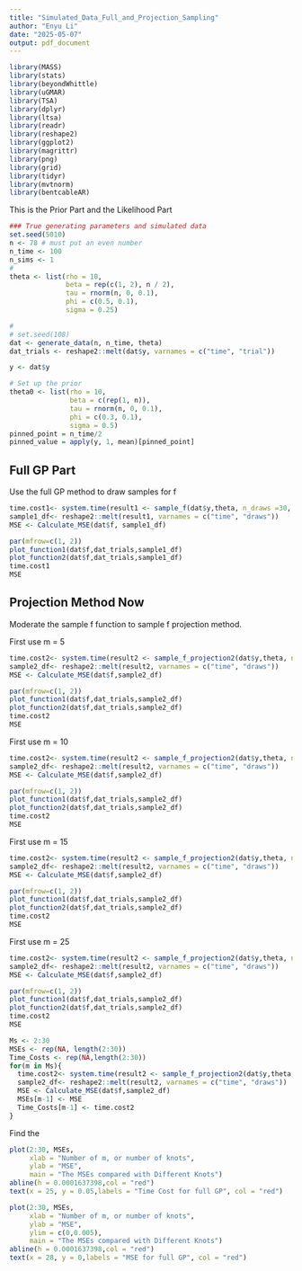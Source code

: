```yaml
---
title: "Simulated_Data_Full_and_Projection_Sampling"
author: "Enyu Li"
date: "2025-05-07"
output: pdf_document
---
```


```r
library(MASS)
library(stats)
library(beyondWhittle)
library(uGMAR)
library(TSA)
library(dplyr)
library(ltsa)
library(readr)
library(reshape2)
library(ggplot2)
library(magrittr)
library(png)
library(grid)
library(tidyr)
library(mvtnorm)
library(bentcableAR)
```


This is the Prior Part and the Likelihood Part
```r
### True generating parameters and simulated data
set.seed(5010)
n <- 78 # must put an even number
n_time <- 100
n_sims <- 1
# 
theta <- list(rho = 10,
              beta = rep(c(1, 2), n / 2),
              tau = rnorm(n, 0, 0.1),
              phi = c(0.5, 0.1),
              sigma = 0.25)

# 
# set.seed(108)
dat <- generate_data(n, n_time, theta)
dat_trials <- reshape2::melt(dat$y, varnames = c("time", "trial"))

y <- dat$y
```

```r
# Set up the prior 
theta0 <- list(rho = 10,
               beta = c(rep(1, n)),
               tau = rnorm(n, 0, 0.1),
               phi = c(0.3, 0.1),
               sigma = 0.5)
pinned_point = n_time/2 
pinned_value = apply(y, 1, mean)[pinned_point]
```

## Full GP Part
Use the full GP method to draw samples for f 
```r
time.cost1<- system.time(result1 <- sample_f(dat$y,theta, n_draws =30, nugget=1e-6))
sample1_df<- reshape2::melt(result1, varnames = c("time", "draws"))
MSE <- Calculate_MSE(dat$f, sample1_df)

par(mfrow=c(1, 2))
plot_function1(dat$f,dat_trials,sample1_df)
plot_function2(dat$f,dat_trials,sample1_df)
time.cost1
MSE
```

## Projection Method Now
Moderate the sample f function to sample f projection method.  

First use m = 5
```r
time.cost2<- system.time(result2 <- sample_f_projection2(dat$y,theta, n_draws =30, m =5,nugget=1e-6))
sample2_df<- reshape2::melt(result2, varnames = c("time", "draws"))
MSE <- Calculate_MSE(dat$f,sample2_df)

par(mfrow=c(1, 2))
plot_function1(dat$f,dat_trials,sample2_df)
plot_function2(dat$f,dat_trials,sample2_df)
time.cost2
MSE
```

First use m = 10
```r
time.cost2<- system.time(result2 <- sample_f_projection2(dat$y,theta, n_draws =30, m =10,nugget=1e-6))
sample2_df<- reshape2::melt(result2, varnames = c("time", "draws"))
MSE <- Calculate_MSE(dat$f,sample2_df)

par(mfrow=c(1, 2))
plot_function1(dat$f,dat_trials,sample2_df)
plot_function2(dat$f,dat_trials,sample2_df)
time.cost2
MSE
```

First use m = 15
```r
time.cost2<- system.time(result2 <- sample_f_projection2(dat$y,theta, n_draws =30, m =15,nugget=1e-6))
sample2_df<- reshape2::melt(result2, varnames = c("time", "draws"))
MSE <- Calculate_MSE(dat$f,sample2_df)

par(mfrow=c(1, 2))
plot_function1(dat$f,dat_trials,sample2_df)
plot_function2(dat$f,dat_trials,sample2_df)
time.cost2
MSE
```


First use m = 25
```r
time.cost2<- system.time(result2 <- sample_f_projection2(dat$y,theta, n_draws =30, m =25,nugget=1e-6))
sample2_df<- reshape2::melt(result2, varnames = c("time", "draws"))
MSE <- Calculate_MSE(dat$f,sample2_df)

par(mfrow=c(1, 2))
plot_function1(dat$f,dat_trials,sample2_df)
plot_function2(dat$f,dat_trials,sample2_df)
time.cost2
MSE
```

```r
Ms <- 2:30
MSEs <- rep(NA, length(2:30))
Time_Costs <- rep(NA,length(2:30))
for(m in Ms){
  time.cost2<- system.time(result2 <- sample_f_projection2(dat$y,theta, n_draws =30, m=m,nugget=1e-6))
  sample2_df<- reshape2::melt(result2, varnames = c("time", "draws"))
  MSE <- Calculate_MSE(dat$f,sample2_df)
  MSEs[m-1] <- MSE
  Time_Costs[m-1] <- time.cost2
}
```


Find the 
```r
plot(2:30, MSEs,
     xlab = "Number of m, or number of knots",
     ylab = "MSE",
     main = "The MSEs compared with Different Knots")
abline(h = 0.0001637398,col = "red")
text(x = 25, y = 0.05,labels = "Time Cost for full GP", col = "red")

plot(2:30, MSEs,
     xlab = "Number of m, or number of knots",
     ylab = "MSE",
     ylim = c(0,0.005),
     main = "The MSEs compared with Different Knots")
abline(h = 0.0001637398,col = "red")
text(x = 28, y = 0,labels = "MSE for full GP", col = "red")
```


